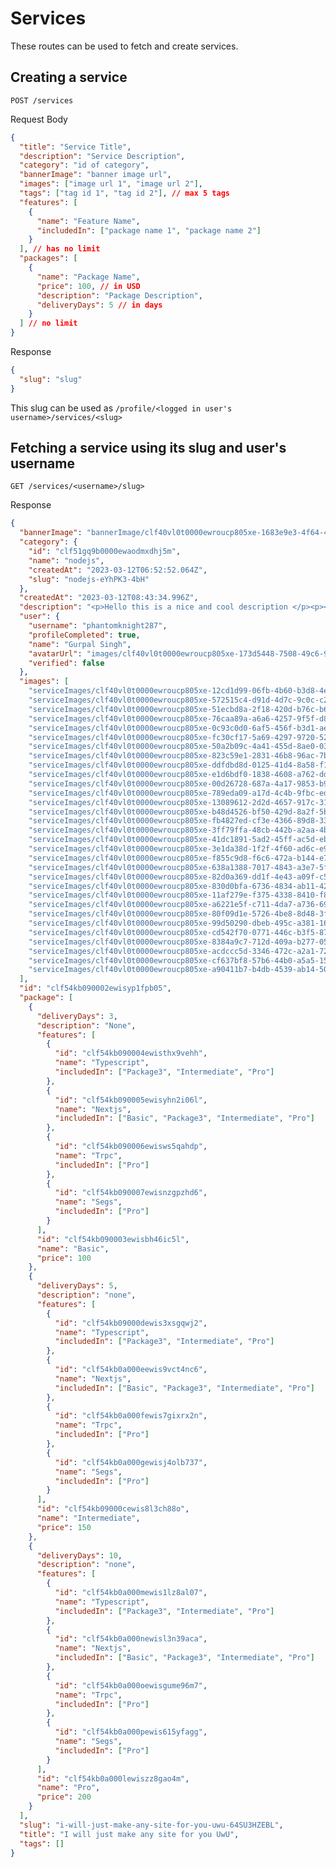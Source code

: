 # Services

These routes can be used to fetch and create services.

## Creating a service

`POST /services`

Request Body

```json
{
  "title": "Service Title",
  "description": "Service Description",
  "category": "id of category",
  "bannerImage": "banner image url",
  "images": ["image url 1", "image url 2"],
  "tags": ["tag id 1", "tag id 2"], // max 5 tags
  "features": [
    {
      "name": "Feature Name",
      "includedIn": ["package name 1", "package name 2"]
    }
  ], // has no limit
  "packages": [
    {
      "name": "Package Name",
      "price": 100, // in USD
      "description": "Package Description",
      "deliveryDays": 5 // in days
    }
  ] // no limit
}
```

Response

```json
{
  "slug": "slug"
}
```

This slug can be used as `/profile/<logged in user's username>/services/<slug>`

## Fetching a service using its slug and user's username

`GET /services/<username>/slug>`

Response

```json
{
  "bannerImage": "bannerImage/clf40vl0t0000ewroucp805xe-1683e9e3-4f64-4ef8-9544-c30c46a17942-1678609171952-e81a6aa4-233f-49f6-8c16-ea2e19547e26-1662617834869-.png",
  "category": {
    "id": "clf51gq9b0000ewaodmxdhj5m",
    "name": "nodejs",
    "createdAt": "2023-03-12T06:52:52.064Z",
    "slug": "nodejs-eYhPK3-4bH"
  },
  "createdAt": "2023-03-12T08:43:34.996Z",
  "description": "<p>Hello this is a nice and cool description </p><p><strong>Hey</strong></p><p>asdasdadsdasdasdasdasdasdasdasdasdasdas</p>",
  "user": {
    "username": "phantomknight287",
    "profileCompleted": true,
    "name": "Gurpal Singh",
    "avatarUrl": "images/clf40vl0t0000ewroucp805xe-173d5448-7508-49c6-9131-d74ea8f9b7d7-1678544261104-30fa3134-c144-40a0-a9a5-4238adf8fdc0-74ypssi41rma1.jpg",
    "verified": false
  },
  "images": [
    "serviceImages/clf40vl0t0000ewroucp805xe-12cd1d99-06fb-4b60-b3d8-4edfb1846af0-1678609172624-cf6af576-fcd2-476c-9d3a-3a8e06246c1e-received_585478196808985.jpg",
    "serviceImages/clf40vl0t0000ewroucp805xe-572515c4-d91d-4d7c-9c0c-c24b5fb4858f-1678609172626-7386d465-8e25-4d67-8fe8-53d1259c1aac-Tumblr_l_95355635828154.jpg",
    "serviceImages/clf40vl0t0000ewroucp805xe-51ecbd8a-2f18-420d-b76c-b6a5025a2b07-1678609172632-55b0b03c-d245-4d00-be5b-e593cdcff784-VID_20220412_005634_324-1.mp4",
    "serviceImages/clf40vl0t0000ewroucp805xe-76caa89a-a6a6-4257-9f5f-d8af8621ed56-1678609172689-490fde1a-51cc-4012-af3a-1d8ea1f1e8be-kzab7k3q6uma1.gif",
    "serviceImages/clf40vl0t0000ewroucp805xe-0c93c0d0-6af5-456f-b3d1-ae0d907efe38-1678609172732-a9e46371-ce53-43f8-a264-6d2d629b54da-9xsqx3xh6yma1.gif",
    "serviceImages/clf40vl0t0000ewroucp805xe-fc30cf17-5a69-4297-9720-52f204d80229-1678609172765-9c035f03-fbce-435f-81ee-001af1b9204e-SxA3Awf.jpg",
    "serviceImages/clf40vl0t0000ewroucp805xe-50a2b09c-4a41-455d-8ae0-03a7ff6aebff-1678609172773-e73ff13b-bb45-459b-bb6e-29ca4100e0be-lf2dHBt.jpg",
    "serviceImages/clf40vl0t0000ewroucp805xe-823c59e1-2831-46b8-96ac-7b87b2251348-1678609172786-f7db5ad6-0214-42da-abc7-b5a7643347c0-46gyIxI.jpg",
    "serviceImages/clf40vl0t0000ewroucp805xe-ddfdbd8d-0125-41d4-8a58-f1bf941276bb-1678609172790-0aa96654-ad83-46dc-b231-3c348dd838fc-dgjl09ah7yma1.jpg",
    "serviceImages/clf40vl0t0000ewroucp805xe-e1d6bdf0-1838-4608-a762-dd4cb4d3b4de-1678609172795-5a5e3133-38a4-459f-83b4-5b6d3d9652a5-vqdmhuzrhyma1.jpg",
    "serviceImages/clf40vl0t0000ewroucp805xe-00d26728-687a-4a17-9853-b9c0382656e7-1678609172801-23609b79-17db-4d99-a3ab-4dd77670a388-tndxof2d1yma1.jpg",
    "serviceImages/clf40vl0t0000ewroucp805xe-789eda09-a17d-4c4b-9fbc-edf52fba3b02-1678609172806-4f07d56d-7069-4a8e-a296-88751ca78f86-4id8r9dogyma1.jpg",
    "serviceImages/clf40vl0t0000ewroucp805xe-13089612-2d2d-4657-917c-31d944851530-1678609172809-ef4c54b1-b55b-4554-bdaa-671e6e873e9a-mg8rc1vzgyma1.jpg",
    "serviceImages/clf40vl0t0000ewroucp805xe-b48d4526-bf50-429d-8a2f-5bdc7840f80e-1678609172811-5f93e351-45ba-4c59-ab0e-f5c5af172fae-rb47wew7eyma1.jpg",
    "serviceImages/clf40vl0t0000ewroucp805xe-fb4827ed-cf3e-4366-89d8-33f72ec05485-1678609172816-80d08b07-1e66-4751-9225-cbf8db644798-grrs6n7gpqma1.jpg",
    "serviceImages/clf40vl0t0000ewroucp805xe-3ff79ffa-48cb-442b-a2aa-4b770ca3b531-1678609172820-81a01ed4-402f-4a24-a2c8-1d20a26fbcb3-kk1rqon7auma1.jpg",
    "serviceImages/clf40vl0t0000ewroucp805xe-41dc1891-5ad2-45ff-ac5d-ebd6d3ada3b8-1678609172825-7cbd4e0d-b0e9-482a-ae87-cf92b5493662-1z4l7m29qqma1.jpg",
    "serviceImages/clf40vl0t0000ewroucp805xe-3e1da38d-1f2f-4f60-ad6c-e993a0b9107a-1678609172830-1a5ecc83-e528-4a27-a8ef-fbafb3e9305a-j01XZyQ.jpg",
    "serviceImages/clf40vl0t0000ewroucp805xe-f855c9d8-f6c6-472a-b144-e706012613d9-1678609172856-646f99e4-24ef-40d2-a1fa-45e95c389996-Fi1JITD.jpg",
    "serviceImages/clf40vl0t0000ewroucp805xe-638a1388-7017-4843-a3e7-5f18f2c6b108-1678609172858-0503f309-91f7-4661-8d3e-aa1218fc0a39-jn8nc9e1kyma1.png",
    "serviceImages/clf40vl0t0000ewroucp805xe-82d0a369-dd1f-4e43-a09f-c5879200422a-1678609172862-995daf0b-2dca-462f-b11f-57b3d951645f-uercol9pnqma1.jpg",
    "serviceImages/clf40vl0t0000ewroucp805xe-830d0bfa-6736-4834-ab11-42772ad1af54-1678609172863-73589675-6ef6-427a-9cd1-94be629c7fda-4pykkq1muxma1.jpg",
    "serviceImages/clf40vl0t0000ewroucp805xe-11af279e-f375-4338-8410-f8287c91c4d4-1678609172863-b6f01c68-f395-4bc8-be24-295538c7a53a-IG2dRtu.jpg",
    "serviceImages/clf40vl0t0000ewroucp805xe-a6221e5f-c711-4da7-a736-692dd0abdce7-1678609172873-33857037-c4a3-453f-a0df-ca4d993e348a-CodgeMb.jpg",
    "serviceImages/clf40vl0t0000ewroucp805xe-80f09d1e-5726-4be8-8d48-3f40fe4b1bdb-1678609172881-2469d1de-b932-4cd4-b01f-c5fdec203803-mVUD27F.jpg",
    "serviceImages/clf40vl0t0000ewroucp805xe-99d50290-dbeb-495c-a381-16874e5aadd0-1678609172888-b4ca865b-89f0-4086-a6e1-750be8357be2-GITMBQm.jpg",
    "serviceImages/clf40vl0t0000ewroucp805xe-cd542f70-0771-446c-b3f5-873c397f590b-1678609172896-1b574e32-ee91-4ab5-b40a-056a5f87cd28-jRwqnUF.jpg",
    "serviceImages/clf40vl0t0000ewroucp805xe-8384a9c7-712d-409a-b277-05e5926a1680-1678609172902-67e393c8-e2e7-4bc1-85d9-06728e1656da-az24O8R.jpg",
    "serviceImages/clf40vl0t0000ewroucp805xe-acdccc5d-3346-472c-a2a1-72c82b947b05-1678609172908-9d04099f-4b93-4eca-bf07-1471565d6784-Zr92F7I.jpg",
    "serviceImages/clf40vl0t0000ewroucp805xe-cf637bf8-57b6-44b0-a5a5-15d7c808b850-1678609172914-5a7f6261-93f2-450c-b2a1-80afe87d086e-MYMGKhp.jpg",
    "serviceImages/clf40vl0t0000ewroucp805xe-a90411b7-b4db-4539-ab14-50caa7c7b939-1678609172918-d730a884-99ff-4daa-8202-0a0e9eb15119-RYE9XsC.jpg"
  ],
  "id": "clf54kb090002ewisyp1fpb05",
  "package": [
    {
      "deliveryDays": 3,
      "description": "None",
      "features": [
        {
          "id": "clf54kb090004ewisthx9vehh",
          "name": "Typescript",
          "includedIn": ["Package3", "Intermediate", "Pro"]
        },
        {
          "id": "clf54kb090005ewisyhn2i06l",
          "name": "Nextjs",
          "includedIn": ["Basic", "Package3", "Intermediate", "Pro"]
        },
        {
          "id": "clf54kb090006ewisws5qahdp",
          "name": "Trpc",
          "includedIn": ["Pro"]
        },
        {
          "id": "clf54kb090007ewisnzgpzhd6",
          "name": "Segs",
          "includedIn": ["Pro"]
        }
      ],
      "id": "clf54kb090003ewisbh46ic5l",
      "name": "Basic",
      "price": 100
    },
    {
      "deliveryDays": 5,
      "description": "none",
      "features": [
        {
          "id": "clf54kb09000dewis3xsgqwj2",
          "name": "Typescript",
          "includedIn": ["Package3", "Intermediate", "Pro"]
        },
        {
          "id": "clf54kb0a000eewis9vct4nc6",
          "name": "Nextjs",
          "includedIn": ["Basic", "Package3", "Intermediate", "Pro"]
        },
        {
          "id": "clf54kb0a000fewis7gixrx2n",
          "name": "Trpc",
          "includedIn": ["Pro"]
        },
        {
          "id": "clf54kb0a000gewisj4olb737",
          "name": "Segs",
          "includedIn": ["Pro"]
        }
      ],
      "id": "clf54kb09000cewis8l3ch88o",
      "name": "Intermediate",
      "price": 150
    },
    {
      "deliveryDays": 10,
      "description": "none",
      "features": [
        {
          "id": "clf54kb0a000mewis1lz8al07",
          "name": "Typescript",
          "includedIn": ["Package3", "Intermediate", "Pro"]
        },
        {
          "id": "clf54kb0a000newisl3n39aca",
          "name": "Nextjs",
          "includedIn": ["Basic", "Package3", "Intermediate", "Pro"]
        },
        {
          "id": "clf54kb0a000oewisgume96m7",
          "name": "Trpc",
          "includedIn": ["Pro"]
        },
        {
          "id": "clf54kb0a000pewis615yfagg",
          "name": "Segs",
          "includedIn": ["Pro"]
        }
      ],
      "id": "clf54kb0a000lewiszz8gao4m",
      "name": "Pro",
      "price": 200
    }
  ],
  "slug": "i-will-just-make-any-site-for-you-uwu-64SU3HZEBL",
  "title": "I will just make any site for you UwU",
  "tags": []
}
```
